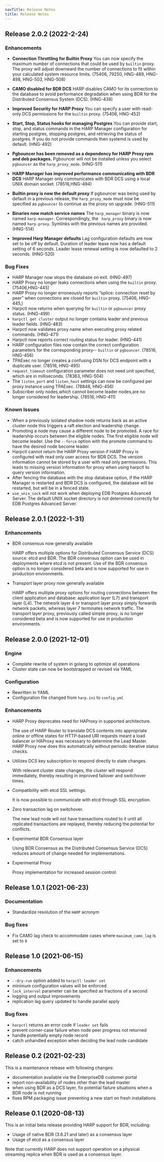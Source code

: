```yaml
---
navTitle: Release Notes
title: Release Notes
---
```

## Release 2.0.2 (2022-2-24)
### Enhancements

* **Connection Throttling for Builtin Proxy**
You can now specify the maximum number of connections that could be used by `builtin` proxy.  The proxy will adjust downward the number of connections to fit within your calculated system resource limits.  (75406, 79250, HNG-489, HNG-498, HNG-503, HNG-508)

* **CAMO disabled for BDR DCS**
HARP disables CAMO for its connection to the database to avoid performance degradation when using BDR for the Distributed Consensus System (DCS). (HNG-438)

* **Improved Security for HARP Proxy**
You can specify a user with read-only DCS permissions for the `builtin` proxy. (75406, HNG-452)

* **Start, Stop, Status hooks for managing Postgres** 
You can provide start, stop, and status commands in the HARP Manager configuration for starting postgres, stopping postgres, and retrieving the status of postgres.  If you do not provide commands then systemd is used by default. (HNG-492)

* **Pgbouncer has been removed as a dependency for HARP Proxy rpm and deb packages.**
Pgbouncer will not be installed unless you select `pgbouncer` as the `harp_proxy_mode`. (HNG-511)

* **HARP Manager has improved performance communicating with BDR DCS**
HARP Manager only communicates with BDR DCS using a local UNIX domain socket. (78516,HNG-494) 

* **Builtin proxy is now the default proxy**
If pgbouncer was being used by default in a previous release, the `harp_proxy_mode` must now be specified as `pgbouncer` to continue as the proxy on upgrade. (HNG-511)
  
* **Binaries now match service names**
The `harp_manager` binary is now named `harp-manager`. Correspondingly, the ` harp_proxy` binary is now named `harp-proxy`. Symlinks with the previous names are provided. (HNG-514)

* **Improved Harp Manager defaults**
Lag configuration defaults are now set to be off by default.  Duration of leader lease now has a default setting of 6 seconds.  Leader lease renewal setting is now defaulted to 2 seconds.  (HNG-520)  

### Bug Fixes

* HARP Manager now stops the database on exit. (HNG-497)
* HARP Proxy no longer leaks connections when using the `builtin` proxy. (75406,HNG-445)
* HARP Proxy no longer erroneously reports “splice: connection reset by peer” when connections are closed for `builtin` proxy. (75406, HNG-445,)
* Harpctl now returns  when querying for `builtin` or `pgbouncer` proxy status. (HNG-499)
* `harpctl get cluster` output no longer contains leader and previous leader fields.
 (HNG-483)
* Harpctl now validates proxy name when executing proxy related commands. (HNG-471)
* Harpctl now reports correct routing status for leader. (HNG-441)
* HARP configuration files now contain the correct configuration parameters for the corresponding proxy-- `builtin` or `pgbouncer`. (78516, HNG-456)
* TPAExec no longer creates a confusing DSN for DCS endpoint with a duplicate user. (78516, HNG-495)
* `request_timeout` configuration parameter does not need unit specified, which are in milliseconds. (78363, HNG-504)
* The `listen_port` and `listen_host` settings can now be configured per proxy instance using TPAExec. (78848, HNG-456)
* Subscriber only nodes,which cannot become leader nodes,are no longer considered for leadership. (78516, HNG-411)

### Known Issues

* When a previously isolated shadow node returns back as an active cluster node this triggers a raft election and leadership change.
* Promoting a node may cause a different node to be promoted. A race for leadership occurs between the eligible nodes. The first eligible node will become leader. Use the `--force` option with the promote command to have the desired node become leader. 
* Harpctl cannot return the HARP Proxy version if HARP Proxy is configured with read only user access for BDR DCS. The version information cannot be stored by a user with read only permissions. This leads to missing version information for proxy when using harpctl to query version information.
* After fencing the database with the stop database option, if the HARP Manager is restarted and BDR DCS is configured, the database will be restarted, but will be in a fenced state. 
* `use_unix_sock` will not work when deploying EDB Postgres Advanced Server.  The default UNIX socket directory is not determined correctly for EDB Postgres Advanced Server.  

## Release 2.0.1 (2022-1-31)

### Enhancements
  
* BDR consensus now generally available

  HARP offers multiple options for Distributed Consensus Service (DCS) source: etcd and BDR. The BDR consensus option can be used in deployments where etcd is not present. Use of the BDR consensus option is no longer considered beta and is now supported for use in production environments.
  
* Transport layer proxy now generally available

  HARP offers multiple proxy options for routing connections between the client application and database: application layer (L7) and transport layer (L4). The network layer 4 or transport layer proxy simply forwards network packets, whereas layer 7 terminates network traffic. The transport layer proxy, previously called simple proxy, is no longer considered beta and is now supported for use in production environments.

## Release 2.0.0 (2021-12-01)

### Engine

* Complete rewrite of system in golang to optimize all operations
* Cluster state can now be bootstrapped or revised via YAML

### Configuration

* Rewritten in YAML
* Configuration file changed from `harp.ini` to `config.yml`

### Enhancements

* HARP Proxy deprecates need for HAProxy in supported architecture.

  The use of HARP Router to translate DCS contents into appropriate online or
  offline states for HTTP-based URI requests meant a load balancer or HAProxy
  was necessary to determine the Lead Master. HARP Proxy now does this 
  automatically without periodic iterative status checks.

* Utilizes DCS key subscription to respond directly to state changes.

  With relevant cluster state changes, the cluster will respond immediately, thereby resulting in improved failover and switchover times.

* Compatibility with etcd SSL settings.

  It is now possible to communicate with etcd through SSL encryption.
  
* Zero transaction lag on switchover.

  The new lead node will not have transactions routed to it until all replicated transactions are replayed, thereby reducing the potential for conflicts.
  
* Experimental BDR Consensus layer

  Using BDR Consensus as the Distributed Consensus Service (DCS) reduces amount of change needed for implementations.
  
* Experimental Proxy

  Proxy implementation for increased session control.

## Release 1.0.1 (2021-06-23)

### Documentation

* Standardize resolution of the `HARP` acronym

### Bug fixes

* Fix CAMO lag check to accommodate cases where `maximum_camo_lag` is set to `0`

## Release 1.0 (2021-06-15)

### Enhancements

* `--dry-run` option added to `harpctl leader set`
* minimum configuration values will be enforced
* `lock_interval` parameter can be specified as fractions of a second
* logging and output improvements
* replication lag query updated to handle parallel apply

### Bug fixes

* `harpctl` returns an error code if `leader set` fails
* prevent corner-case failure when node peer progress not returned
* handle potentially empty node record
* catch unhandled exception when deciding the lead node candidate

## Release 0.2 (2021-02-23)

This is a maintenance release with following changes:

* documentation available via the EnterpriseDB customer portal
* report non-availability of nodes other than the lead master
* when using BDR as a DCS layer, fix potential failure situations when a
  BDR node is not running
* fixes RPM packaging issue preventing a new start on fresh installations

## Release 0.1 (2020-08-13)

This is an initial beta release providing HARP support for BDR, including:

* Usage of native BDR (3.6.21 and later) as a consensus layer
* Usage of etcd as a consensus layer

Note that currently HARP does not support operation on a physical streaming
replica when BDR is used as a consensus layer.
